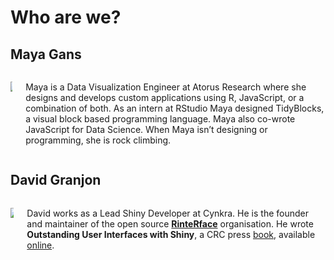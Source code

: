 # Who are we? {data-stack-name="Who are we?"}

## **Maya Gans**

::::{.columns}

:::{.column}
![](./../../assets/images/0-welcome/maya-gans.png)
:::

:::{.column}
Maya is a Data Visualization Engineer at Atorus Research where she designs and develops custom applications using R, JavaScript, or a combination of both. As an intern at RStudio Maya designed TidyBlocks, a visual block based programming language. Maya also co-wrote JavaScript for Data Science. When Maya isn't designing or programming, she is rock climbing.
:::

::::

## **David Granjon** 

::::{.columns}

:::{.column}
![](./../../assets/images/0-welcome/david-granjon.jpg)
:::

:::{.column}
David works as a Lead Shiny Developer at Cynkra. He is the founder and maintainer of the open source [__RinteRface__](https://rinterface.com/) organisation. He wrote __Outstanding User Interfaces with Shiny__, a CRC press [book](https://www.routledge.com/Outstanding-User-Interfaces-with-Shiny/Granjon/p/book/9780367643652), available [online](https://unleash-shiny.rinterface.com/).
:::

::::
